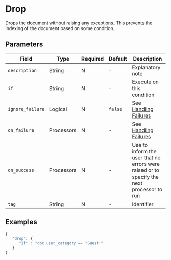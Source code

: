 
# Drop

<Synopsis>
Drops the document without raising any exceptions. This prevents the indexing of the document based on some condition.
</Synopsis>

## Parameters

|Field|Type|Required|Default|Description|
|---|---|---|---|---|
|`description`|String|N|-|Explanatory note|
|`if`|String|N|-|Execute on this condition|
|`ignore_failure`|Logical|N|`false`|See [Handling Failures](../handling-failures.mdx)|
|`on_failure`|Processors|N|-|See [Handling Failures](../handling-failures.mdx)|
|`on_success`|Processors|N|-|Use to inform the user that no errors were raised or to specify the next processor to run|
|`tag`|String|N|-|Identifier|

## Examples

```js
{
   "drop": {
      "if" : "doc.user_category == 'Guest'"
   }
}
```
